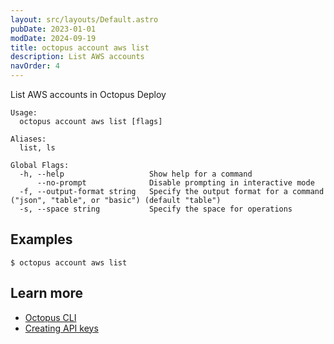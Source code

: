 ```yaml
---
layout: src/layouts/Default.astro
pubDate: 2023-01-01
modDate: 2024-09-19
title: octopus account aws list
description: List AWS accounts
navOrder: 4
---
```


List AWS accounts in Octopus Deploy

```
Usage:
  octopus account aws list [flags]

Aliases:
  list, ls

Global Flags:
  -h, --help                   Show help for a command
      --no-prompt              Disable prompting in interactive mode
  -f, --output-format string   Specify the output format for a command ("json", "table", or "basic") (default "table")
  -s, --space string           Specify the space for operations

```

## Examples

<SamplesInstance />

```
$ octopus account aws list

```

## Learn more

- [Octopus CLI](/docs/octopus-rest-api/cli)
- [Creating API keys](/docs/octopus-rest-api/how-to-create-an-api-key)